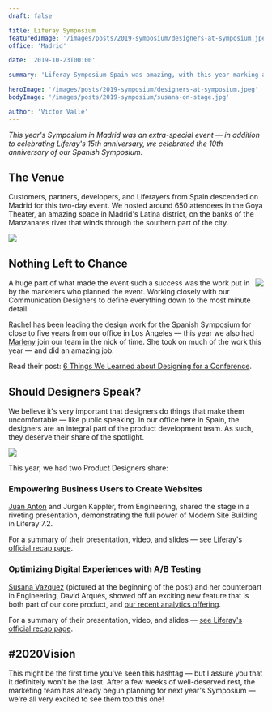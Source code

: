 ```yaml
---
draft: false

title: Liferay Symposium
featuredImage: '/images/posts/2019-symposium/designers-at-symposium.jpeg'
office: 'Madrid'

date: '2019-10-23T00:00'

summary: 'Liferay Symposium Spain was amazing, with this year marking an all-time high in attendance. Designers contributed in many ways — from the overall design of the event itself, to sharing workshops and talks.'

heroImage: '/images/posts/2019-symposium/designers-at-symposium.jpeg'
bodyImage: '/images/posts/2019-symposium/susana-on-stage.jpg'

author: 'Victor Valle'
---
```


_This year's Symposium in Madrid was an extra-special event &mdash; in addition to celebrating Liferay's 15th anniversary, we celebrated the 10th anniversary of our Spanish Symposium._

## The Venue

Customers, partners, developers, and Liferayers from Spain descended on Madrid for this two-day event. We hosted around 650 attendees in the Goya Theater, an amazing space in Madrid's Latina district, on the banks of the Manzanares river that winds through the southern part of the city.

<Image
	rounded
	dropShadow
	margin="2rem 0"
	src="/images/posts/2019-symposium/teatro-goya.jpg"
	caption="Built on the site of the former Quinta del Sordo — where Francisco de Goya lived in the early 1800's"
/>

## Nothing Left to Chance

<Image
	rounded
	dropshadow
	margin="0 0 0 2rem"
	src="/images/posts/2019-symposium/entrance.jpg"
	size="small"
	align="right"
/>

A huge part of what made the event such a success was the work put in by the marketers who planned the event. Working closely with our Communication Designers to define everything down to the most minute detail.

[Rachel](/team/yuan-rachel) has been leading the design work for the Spanish Symposium for close to five years from our office in Los Angeles &mdash; this year we also had [Marleny](/team/francisco-marleny) join our team in the nick of time. She took on much of the work this year &mdash; and did an amazing job.

Read their post: [6 Things We Learned about Designing for a Conference](/articles/2019/6-things-we-learned-about-designing-for-a-conference).

## Should Designers Speak?

We believe it's very important that designers do things that make them uncomfortable &mdash; like public speaking. In our office here in Spain, the designers are an integral part of the product development team. As such, they deserve their share of the spotlight.

<Image
	src="/images/posts/2019-symposium/juan-on-stage.jpg"
	rounded
	dropShadow
	margin="2rem 0"
	caption="Juan Anton, the son of the World’s Most Interesting Man"
/>

This year, we had two Product Designers share:

### Empowering Business Users to Create Websites

[Juan Anton](/team/anton-juan) and Jürgen Kappler, from Engineering, shared the stage in a riveting presentation, demonstrating the full power of Modern Site Building in Liferay 7.2.

For a summary of their presentation, video, and slides — [see Liferay's official recap page](https://www.liferay.com/web/events-symposium-spain-recap).

### Optimizing Digital Experiences with A/B Testing

[Susana Vazquez](/team/vazquez-susana) (pictured at the beginning of the post) and her counterpart in Engineering, David Arqués, showed off an exciting new feature that is both part of our core product, and [our recent analytics offering](/articles/2019/is-now-the-right-time-for-redesign/).

For a summary of their presentation, video, and slides — [see Liferay's official recap page](https://www.liferay.com/web/events-symposium-spain-recap).

## #2020Vision

This might be the first time you've seen this hashtag &mdash; but I assure you that it definitely won't be the last. After a few weeks of well-deserved rest, the marketing team has already begun planning for next year's Symposium &mdash; we're all very excited to see them top this one!
